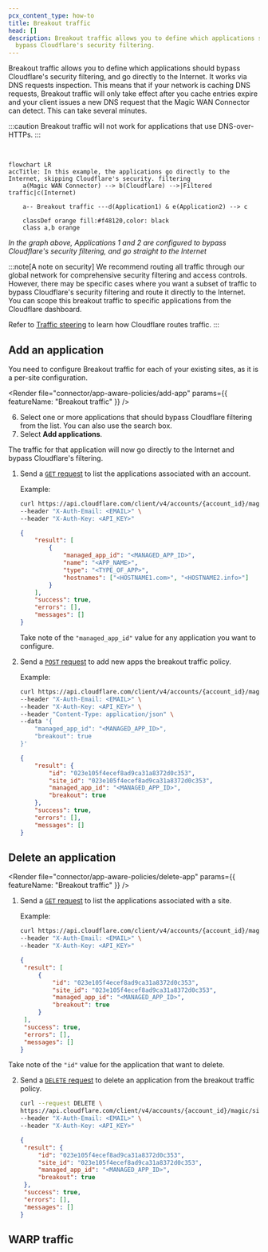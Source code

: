 ```yaml
---
pcx_content_type: how-to
title: Breakout traffic
head: []
description: Breakout traffic allows you to define which applications should
  bypass Cloudflare's security filtering.
---
```



Breakout traffic allows you to define which applications should bypass Cloudflare's security filtering, and go directly to the Internet. It works via DNS requests inspection. This means that if your network is caching DNS requests, Breakout traffic will only take effect after you cache entries expire and your client issues a new DNS request that the Magic WAN Connector can detect. This can take several minutes.

:::caution
Breakout traffic will not work for applications that use DNS-over-HTTPs.
:::

<br />

```mermaid
flowchart LR
accTitle: In this example, the applications go directly to the Internet, skipping Cloudflare's security. filtering
    a(Magic WAN Connector) --> b(Cloudflare) -->|Filtered traffic|c(Internet)

    a-- Breakout traffic ---d(Application1) & e(Application2) --> c

    classDef orange fill:#f48120,color: black
    class a,b orange
```

_In the graph above, Applications 1 and 2 are configured to bypass Cloudflare's security filtering, and go straight to the Internet_

:::note[A note on security]
We recommend routing all traffic through our global network for comprehensive security filtering and access controls. However, there may be specific cases where you want a subset of traffic to bypass Cloudflare's security filtering and route it directly to the Internet. You can scope this breakout traffic to specific applications from the Cloudflare dashboard.

Refer to [Traffic steering](/magic-wan/reference/traffic-steering/) to learn how Cloudflare routes traffic.
:::

## Add an application

You need to configure Breakout traffic for each of your existing sites, as it is a per-site configuration.

<Tabs syncKey="dashPlusAPI"> <TabItem label="Dashboard">

<Render
	file="connector/app-aware-policies/add-app"
	params={{ featureName: "Breakout traffic" }}
/>

6. Select one or more applications that should bypass Cloudflare filtering from the list. You can also use the search box.
7. Select **Add applications**.

The traffic for that application will now go directly to the Internet and bypass Cloudflare's filtering.

</TabItem> <TabItem label="API">

<Render file="connector/account-id-api-key" />

1.  Send a [`GET` request](/api/resources/magic_transit/subresources/apps/methods/list/) to list the applications associated with an account.

    Example:

    ```bash
    curl https://api.cloudflare.com/client/v4/accounts/{account_id}/magic/apps \
    --header "X-Auth-Email: <EMAIL>" \
    --header "X-Auth-Key: <API_KEY>"
    ```

    ```json output
    {
    	"result": [
    		{
    			"managed_app_id": "<MANAGED_APP_ID>",
    			"name": "<APP_NAME>",
    			"type": "<TYPE_OF_APP>",
    			"hostnames": ["<HOSTNAME1.com>", "<HOSTNAME2.info>"]
    		}
    	],
    	"success": true,
    	"errors": [],
    	"messages": []
    }
    ```

    Take note of the `"managed_app_id"` value for any application you want to configure.

2.  Send a [`POST` request](/api/resources/magic_transit/subresources/sites/subresources/app_configuration/methods/create/) to add new apps the breakout traffic policy.

    Example:

    ```bash
    curl https://api.cloudflare.com/client/v4/accounts/{account_id}/magic/sites/{site_id}/app_configs \
    --header "X-Auth-Email: <EMAIL>" \
    --header "X-Auth-Key: <API_KEY>" \
    --header "Content-Type: application/json" \
    --data '{
    	"managed_app_id": "<MANAGED_APP_ID>",
    	"breakout": true
    }'
    ```

    ```json output
    {
    	"result": {
    		"id": "023e105f4ecef8ad9ca31a8372d0c353",
    		"site_id": "023e105f4ecef8ad9ca31a8372d0c353",
    		"managed_app_id": "<MANAGED_APP_ID>",
    		"breakout": true
    	},
    	"success": true,
    	"errors": [],
    	"messages": []
    }
    ```

</TabItem> </Tabs>

## Delete an application

<Tabs syncKey="dashPlusAPI"> <TabItem label="Dashboard">

<Render
	file="connector/app-aware-policies/delete-app"
	params={{ featureName: "Breakout traffic" }}
/>

</TabItem> <TabItem label="API">

<Render file="connector/account-id-api-key" />

1. Send a [`GET` request](/api/resources/magic_transit/subresources/sites/subresources/app_configuration/methods/list/) to list the applications associated with a site.

   Example:

   ```bash
   curl https://api.cloudflare.com/client/v4/accounts/{account_id}/magic/sites/{site_id}/app_configs \
   --header "X-Auth-Email: <EMAIL>" \
   --header "X-Auth-Key: <API_KEY>"
   ```

   ```json output
   {
   	"result": [
   		{
   			"id": "023e105f4ecef8ad9ca31a8372d0c353",
   			"site_id": "023e105f4ecef8ad9ca31a8372d0c353",
   			"managed_app_id": "<MANAGED_APP_ID>",
   			"breakout": true
   		}
   	],
   	"success": true,
   	"errors": [],
   	"messages": []
   }
   ```

Take note of the `"id"` value for the application that want to delete.

2. Send a [`DELETE` request](/api/resources/magic_transit/subresources/sites/subresources/app_configuration/methods/delete/) to delete an application from the breakout traffic policy.

   ```bash
   curl --request DELETE \
   https://api.cloudflare.com/client/v4/accounts/{account_id}/magic/sites/{site_id}/app_configs/{id} \
   --header "X-Auth-Email: <EMAIL>" \
   --header "X-Auth-Key: <API_KEY>"
   ```

   ```json output
   {
   	"result": {
   		"id": "023e105f4ecef8ad9ca31a8372d0c353",
   		"site_id": "023e105f4ecef8ad9ca31a8372d0c353",
   		"managed_app_id": "<MANAGED_APP_ID>",
   		"breakout": true
   	},
   	"success": true,
   	"errors": [],
   	"messages": []
   }
   ```

</TabItem> </Tabs>

## WARP traffic

<Render file="connector/app-aware-policies/warp-traffic" />
